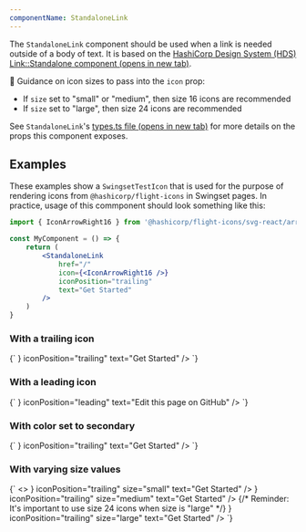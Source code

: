 ```yaml
---
componentName: StandaloneLink
---
```


The `StandaloneLink` component should be used when a link is needed outside of a body of text. It is based on the <a href="https://design-system-components-hashicorp.vercel.app/components/link/standalone" target="_blank" rel="noreferrer noopener">HashiCorp Design System (HDS) Link::Standalone component (opens in new tab)</a>.

🚨 Guidance on icon sizes to pass into the `icon` prop:

- If `size` set to "small" or "medium", then size 16 icons are recommended
- If `size` set to "large", then size 24 icons are recommended

See `StandaloneLink`'s <a href="https://github.com/hashicorp/dev-portal/blob/main/src/components/standalone-link/types.ts" target="_blank" rel="noreferrer noopener">types.ts file (opens in new tab)</a> for more details on the props this component exposes.

## Examples

These examples show a `SwingsetTestIcon` that is used for the purpose of rendering icons from `@hashicorp/flight-icons` in Swingset pages. In practice, usage of this commponent should look something like this:

```jsx
import { IconArrowRight16 } from '@hashicorp/flight-icons/svg-react/arrow-right-16'

const MyComponent = () => {
	return (
		<StandaloneLink
			href="/"
			icon={<IconArrowRight16 />}
			iconPosition="trailing"
			text="Get Started"
		/>
	)
}
```

### With a trailing icon

<LiveComponent>
{`
<StandaloneLink
  href="/"
  icon={<SwingsetTestIcon name="arrow-right" />}
  iconPosition="trailing"
  text="Get Started"
/>
`}
</LiveComponent>

### With a leading icon

<LiveComponent>
{`
<StandaloneLink
  href="/"
  icon={<SwingsetTestIcon name="github" />}
  iconPosition="leading"
  text="Edit this page on GitHub"
/>
`}
</LiveComponent>

### With color set to secondary

<LiveComponent>
{`
<StandaloneLink
  color="secondary"
  href="/"
  icon={<SwingsetTestIcon name="arrow-right" />}
  iconPosition="trailing"
  text="Get Started"
/>
`}
</LiveComponent>

### With varying size values

<LiveComponent>
{`
<>
  <StandaloneLink
    href="/"
    icon={<SwingsetTestIcon name="arrow-right" />}
    iconPosition="trailing"
    size="small"
    text="Get Started"
  />
  <StandaloneLink
    href="/"
    icon={<SwingsetTestIcon name="arrow-right" />}
    iconPosition="trailing"
    size="medium"
    text="Get Started"
  />
  {/* Reminder: It's important to use size 24 icons when size is "large" */}
  <StandaloneLink
    href="/"
    icon={<SwingsetTestIcon name="arrow-right" size={24} />}
    iconPosition="trailing"
    size="large"
    text="Get Started"
  />
</>
`}
</LiveComponent>
